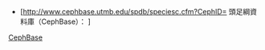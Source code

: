 *[http://www.cephbase.utmb.edu/spdb/speciesc.cfm?CephID={{{1}}} 頭足綱資料庫（CephBase）： {{PAGENAME}}]<noinclude>
[[Category:生物数据库链接模板|CephBase]]</noinclude>